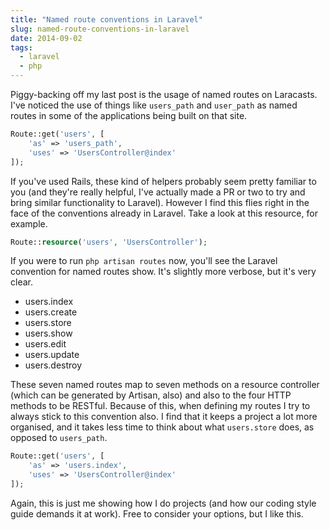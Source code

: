 ```yaml
---
title: "Named route conventions in Laravel"
slug: named-route-conventions-in-laravel
date: 2014-09-02
tags:
  - laravel
  - php
---
```


Piggy-backing off my last post is the usage of named routes on Laracasts. I've noticed the use of things like `users_path` and `user_path` as named routes in some of the applications being built on that site.

```php
Route::get('users', [
    'as' => 'users_path',
    'uses' => 'UsersController@index'
]);
```

If you've used Rails, these kind of helpers probably seem pretty familiar to you (and they're really helpful, I've actually made a PR or two to try and bring similar functionality to Laravel). However I find this flies right in the face of the conventions already in Laravel. Take a look at this resource, for example.

```php
Route::resource('users', 'UsersController');
```

If you were to run `php artisan routes` now, you'll see the Laravel convention for named routes show. It's slightly more verbose, but it's very clear.

- users.index
- users.create
- users.store
- users.show
- users.edit
- users.update
- users.destroy

These seven named routes map to seven methods on a resource controller (which can be generated by Artisan, also) and also to the four HTTP methods to be RESTful. Because of this, when defining my routes I try to always stick to this convention also. I find that it keeps a project a lot more organised, and it takes less time to think about what `users.store` does, as opposed to `users_path`.

```php
Route::get('users', [
    'as' => 'users.index',
    'uses' => 'UsersController@index'
]);
```

Again, this is just me showing how I do projects (and how our coding style guide demands it at work). Free to consider your options, but I like this.

